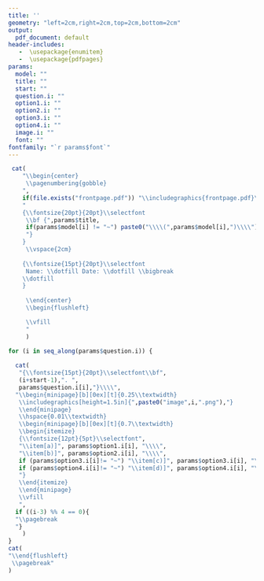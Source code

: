 ```yaml
---
title: ''
geometry: "left=2cm,right=2cm,top=2cm,bottom=2cm"
output:
  pdf_document: default
header-includes:
   -  \usepackage{enumitem}
   -  \usepackage{pdfpages}
params:
  model: ""
  title: ""
  start: ""
  question.i: ""
  option1.i: ""
  option2.i: ""
  option3.i: ""
  option4.i: ""
  image.i: ""
  font: ""
fontfamily: "`r params$font`"
---
```


```r
 cat(
    "\\begin{center}
     \\pagenumbering{gobble}
    ",
    if(file.exists("frontpage.pdf")) "\\includegraphics{frontpage.pdf}\\pagebreak",
    "
    {\\fontsize{20pt}{20pt}\\selectfont
     \\bf {",params$title,
     if(params$model[i] != "~") paste0("\\\\(",params$model[i],")\\\\"),
     "}
    }
     \\vspace{2cm}
     
    {\\fontsize{15pt}{20pt}\\selectfont
     Name: \\dotfill Date: \\dotfill \\bigbreak
    \\dotfill
    }
    
     \\end{center}
     \\begin{flushleft}

     \\vfill
     "
     )

for (i in seq_along(params$question.i)) {
  
  cat(
   "{\\fontsize{15pt}{20pt}\\selectfont\\bf",
   (i+start-1),". ",
   params$question.i[i],"}\\\\",
  "\\begin{minipage}[b][0ex][t]{0.25\\textwidth}
   \\includegraphics[height=1.5in]{",paste0("image",i,".png"),"}
   \\end{minipage}
   \\hspace{0.01\\textwidth}
   \\begin{minipage}[b][0ex][t]{0.7\\textwidth}
   \\begin{itemize}
   {\\fontsize{12pt}{5pt}\\selectfont",
   "\\item[a)]", params$option1.i[i], "\\\\",
   "\\item[b)]", params$option2.i[i], "\\\\",
   if (params$option3.i[i]!= "~") "\\item[c)]", params$option3.i[i], "\\\\",
   if (params$option4.i[i]!= "~") "\\item[d)]", params$option4.i[i], "\\\\",
   "}
   \\end{itemize}
   \\end{minipage}
   \\vfill
   ",
  if ((i-3) %% 4 == 0){
  "\\pagebreak
  "}
    )
}
cat(
"\\end{flushleft}
 \\pagebreak"
)
```




